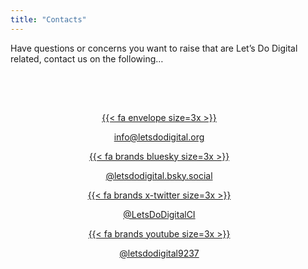 ```yaml
---
title: "Contacts"
---
```

Have questions or concerns you want to raise that are Let’s Do Digital related, contact us on the following...

::::: {.grid style="padding-left: 3.5em; padding-right: 5.5em; padding-top: 3.5em;"}

:::: {.g-col-12 .g-col-md-6 style="text-align:center;"}
[{{< fa envelope size=3x >}}](mailto:info@letsdodigital.org)

[info@letsdodigital.org](mailto:info@letsdodigital.org)
::::

:::: {.g-col-12 .g-col-md-6 style="text-align:center;"}
[{{< fa brands bluesky size=3x >}}](https://bsky.app/profile/letsdodigital.bsky.social)

[@letsdodigital.bsky.social](https://bsky.app/profile/letsdodigital.bsky.social)
::::

:::: {.g-col-12 .g-col-md-6 style="text-align:center;"}
[{{< fa brands x-twitter size=3x >}}](https://twitter.com/LetsDoDigitalCI)

[@LetsDoDigitalCI](https://twitter.com/LetsDoDigitalCI)
::::

:::: {.g-col-12 .g-col-md-6 style="text-align:center;"}
[{{< fa brands youtube size=3x >}}](http://www.youtube.com/@letsdodigital9237)

[@letsdodigital9237](http://www.youtube.com/@letsdodigital9237)
::::

:::::
